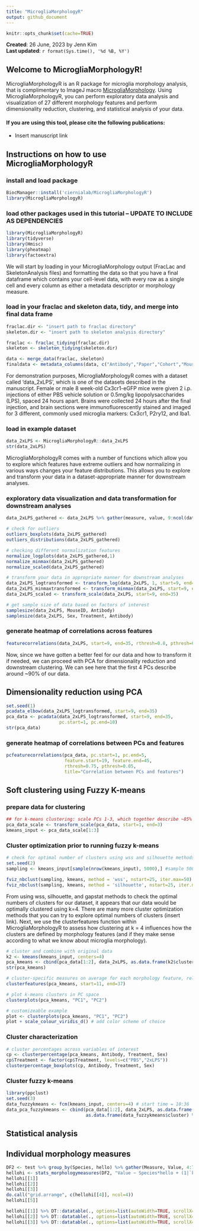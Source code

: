 ```yaml
---
title: "MicrogliaMorphologyR"
output: github_document
---
```


```r
knitr::opts_chunk$set(cache=TRUE)
```


**Created**: 26 June, 2023 by Jenn Kim  
**Last updated**: `r format(Sys.time(), '%d %B, %Y')`

## Welcome to MicrogliaMorphologyR!
MicrogliaMorphologyR is an R package for microglia morphology analysis, that is complimentary to ImageJ macro [MicrogliaMorphology](https://github.com/ciernialab/MicrogliaMorphology). Using MicrogliaMorphologyR, you can perform exploratory data analysis and visualization of 27 different morphology features and perform dimensionality reduction, clustering, and statistical analysis of your data. 

#### If you are using this tool, please cite the following publications:
- Insert manuscript link

## Instructions on how to use MicrogliaMorphologyR

### install and load package
```r
BiocManager::install('ciernialab/MicrogliaMorphologyR')
library(MicrogliaMorphologyR)
```

### load other packages used in this tutorial -- UPDATE TO INCLUDE AS DEPENDENCIES
```r
library(MicrogliaMorphologyR)
library(tidyverse)
library(Hmisc)
library(pheatmap)
library(factoextra)
```

We will start by loading in your MicrogliaMorphology output (FracLac and SkeletonAnalysis files) and formatting the data so that you have a final dataframe which contains your cell-level data, with every row as a single cell and every column as either a metadata descriptor or morphology measure.

### load in your fraclac and skeleton data, tidy, and merge into final data frame
```r
fraclac.dir <- "insert path to fraclac directory"
skeleton.dir <- "insert path to skeleton analysis directory"

fraclac <- fraclac_tidying(fraclac.dir)
skeleton <- skeleton_tidying(skeleton.dir)

data <- merge_data(fraclac, skeleton)
finaldata <- metadata_columns(data, c("Antibody","Paper","Cohort","MouseID","Sex","Treatment","BrainRegion","Subregion"),"_")
```

For demonstration purposes, MicrogliaMorphologyR comes with a dataset called 'data_2xLPS', which is one of the datasets described in the manuscript. Female or male 8 week-old Cx3cr1-eGFP mice were given 2 i.p. injections of either PBS vehicle solution or 0.5mg/kg lipopolysaccharides (LPS), spaced 24 hours apart. Brains were collected 24 hours after the final injection, and brain sections were immunofluorescently stained and imaged for 3 different, commonly used microglia markers: Cx3cr1, P2ry12, and Iba1.

### load in example dataset
```r
data_2xLPS <- MicrogliaMorphologyR::data_2xLPS
str(data_2xLPS)
```

MicrogliaMorphologyR comes with a number of functions which allow you to explore which features have extreme outliers and how normalizing in various ways changes your feature distributions. This allows you to explore and transform your data in a dataset-appropriate manner for downstream analyses. 

### exploratory data visualization and data transformation for downstream analyses
```r
data_2xLPS_gathered <- data_2xLPS %>% gather(measure, value, 9:ncol(data_2xLPS))

# check for outliers
outliers_boxplots(data_2xLPS_gathered)
outliers_distributions(data_2xLPS_gathered)

# checking different normalization features
normalize_logplots(data_2xLPS_gathered,1)
normalize_minmax(data_2xLPS_gathered)
normalize_scaled(data_2xLPS_gathered)

# transform your data in appropriate manner for downstream analyses
data_2xLPS_logtransformed <- transform_log(data_2xLPS, 1, start=9, end=35)
data_2xLPS_minmaxtransformed <- transform_minmax(data_2xLPS, start=9, end=35)
data_2xLPS_scaled <- transform_scale(data_2xLPS, start=9, end=35)

# get sample size of data based on factors of interest
samplesize(data_2xLPS, MouseID, Antibody)
samplesize(data_2xLPS, Sex, Treatment, Antibody)
```

### generate heatmap of correlations across features
```r
featurecorrelations(data_2xLPS, start=9, end=35, rthresh=0.8, pthresh=0.05, title="Correlations across features")
```

Now, since we have gotten a better feel for our data and how to transform it if needed, we can proceed with PCA for dimensionality reduction and downstream clustering. We can see here that the first 4 PCs describe around ~90% of our data.

## Dimensionality reduction using PCA
```r
set.seed(1)
pcadata_elbow(data_2xLPS_logtransformed, start=9, end=35)
pca_data <- pcadata(data_2xLPS_logtransformed, start=9, end=35,
                    pc.start=1, pc.end=10)
str(pca_data)
```

### generate heatmap of correlations between PCs and features
```r
pcfeaturecorrelations(pca_data, pc.start=1, pc.end=5, 
                      feature.start=19, feature.end=45, 
                      rthresh=0.75, pthresh=0.05, 
                      title="Correlation between PCs and features")
```

## Soft clustering using Fuzzy K-means 

### prepare data for clustering
```r
## for k-means clustering: scale PCs 1-3, which together describe ~85% of variability
pca_data_scale <- transform_scale(pca_data, start=1, end=3)
kmeans_input <- pca_data_scale[1:3]
```

### Cluster optimization prior to running fuzzy k-means
```r
# check for optimal number of clusters using wss and silhouette methods
set.seed(2)
sampling <- kmeans_input[sample(nrow(kmeans_input), 5000),] #sample 5000 random rows for cluster optimization

fviz_nbclust(sampling, kmeans, method = 'wss', nstart=25, iter.max=50) # 4 clusters
fviz_nbclust(sampling, kmeans, method = 'silhouette', nstart=25, iter.max=50) # 4 clusters
```

From using wss, silhouette, and gapstat methods to check the optimal numbers of clusters for our dataset, it appears that our data would be optimally clustered using k=4. There are many more cluster optimization methods that you can try to explore optimal numbers of clusters (insert link). Next, we use the clusterfeatures function within MicrogliaMorphologyR to assess how clustering at k = 4 influences how the clusters are defined by morphology features (and if they make sense according to what we know about microglia morphology). 

```r
# cluster and combine with original data
k2 <- kmeans(kmeans_input, centers=4)
pca_kmeans <- cbind(pca_data[1:2], data_2xLPS, as.data.frame(k2$cluster))
str(pca_kmeans)

# cluster-specific measures on average for each morphology feature, relative to other clusters
clusterfeatures(pca_kmeans, start=11, end=37)

# plot k-means clusters in PC space
clusterplots(pca_kmeans, "PC1", "PC2")

# customizeable example
plot <- clusterplots(pca_kmeans, "PC1", "PC2")
plot + scale_colour_viridis_d() # add color scheme of choice
```

### Cluster characterization
```r
# cluster percentages across variables of interest
cp <- clusterpercentage(pca_kmeans, Antibody, Treatment, Sex)
cp$Treatment <- factor(cp$Treatment, levels=c("PBS","2xLPS"))
clusterpercentage_boxplots(cp, Antibody, Treatment, Sex)
```

### Cluster fuzzy k-means
```r
library(ppclust)
set.seed(3)
data_fuzzykmeans <- fcm(kmeans_input, centers=4) # start time = 10:36
data_pca_fuzzykmeans <- cbind(pca_data[1:2], data_2xLPS, as.data.frame(data_fuzzykmeans$u), 
                              as.data.frame(data_fuzzykmeans$cluster) %>% rename(Cluster=`data_fuzzykmeans$cluster`))
```

## Statistical analysis

## Individual morphology measures
```r
DF2 <- test %>% group_by(Species, hello) %>% gather(Measure, Value, 4:7)
hellohi <- stats_morphologymeasures(DF2, "Value ~ Species*hello + (1|`k2$cluster`)", "~Species|hello", "~Species", "holm")
hellohi[[1]]
hellohi[[2]]
hellohi[[3]]
do.call("grid.arrange", c(hellohi[[4]], ncol=4))
hellohi[[5]]

hellohi[[1]] %>% DT::datatable(., options=list(autoWidth=TRUE, scrollX=TRUE, scrollCollapse=TRUE))
hellohi[[2]] %>% DT::datatable(., options=list(autoWidth=TRUE, scrollX=TRUE, scrollCollapse=TRUE))
hellohi[[3]] %>% DT::datatable(., options=list(autoWidth=TRUE, scrollX=TRUE, scrollCollapse=TRUE))
```
